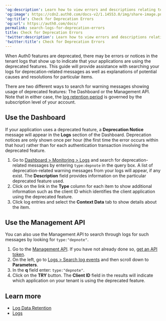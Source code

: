---
'og:description': Learn how to view errors and descriptions relating to deprecations.
'og:image': https://cdn2.auth0.com/docs-v2/1.14553.0/img/share-image.png
'og:title': Check for Deprecation Errors
'og:url': https://auth0.com/docs/
permalink: search-logs-for-deprecation-errors
title: Check for Deprecation Errors
'twitter:description': Learn how to view errors and descriptions relating to deprecations.
'twitter:title': Check for Deprecation Errors
---
When Auth0 features are deprecated, there may be errors or notices in the tenant logs that show up to indicate that your applications are using the deprecated features. This guide will provide assistance with searching your logs for deprecation-related messages as well as explanations of potential causes and resolutions for particular items.

There are two different ways to search for warning messages showing usage of deprecated features: The Dashboard or the <Tooltip tip="Management API: A product to allow customers to perform administrative tasks." cta="View Glossary" href="/docs/glossary?term=Management+API">Management API</Tooltip>. Note that in either case, the [log retention period](/docs/deploy-monitor/logs/log-data-retention) is governed by the subscription level of your account.

## Use the Dashboard

If your application uses a deprecated feature, a **Deprecation Notice** message will appear in the **Logs** section of the Dashboard. Deprecation notices are only shown once per hour (the first time the error occurs within that hour) rather than for each authentication transaction involving the deprecated feature.

1. Go to [Dashboard > Monitoring > Logs](https://manage.auth0.com/#/logs) and search for deprecation-related messages by entering `type:depnote` in the query box. A list of deprecation-related warning messages from your logs will appear, if any exist. The **Description** field provides information on the particular deprecated feature used.
2. Click on the link in the **Type** column for each item to show additional information such as the client ID which identifies the client application using the deprecated feature.
3. Click log entries and select the **Context Data** tab to show details about the item.

## Use the Management API

You can also use the Management API to search through logs for such messages by looking for `type:"depnote"`.

1. Go to the [Management API](https://auth0.com/docs/api/management/v2). If you have not already done so, [get an API token](/docs/secure/tokens/access-tokens/management-api-access-tokens/get-management-api-access-tokens-for-production).
2. On the left, go to [Logs > Search log events](https://auth0.com/docs/api/management/v2/#!/Logs/get_logs) and then scroll down to **Parameters**.
3. In the **q** field enter: `type:"depnote"`.
4. Click on the **TRY** button. The **Client ID** field in the results will indicate which application on your tenant is using the deprecated feature.

## Learn more

* [Log Data Retention](/docs/deploy-monitor/logs/log-data-retention)
* [Logs](/docs/deploy-monitor/logs)